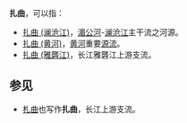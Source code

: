 '''扎曲'''，可以指：
*[[扎曲_(澜沧江)|扎曲 (澜沧江)]]，[[湄公河|湄公河]]-[[澜沧江|澜沧江]]主干流之河源。
*[[扎曲_(黄河)|扎曲 (黄河)]]，[[黄河|黄河]]重要[[黄河源|源流]]。
*[[扎曲_(雅礱江)|扎曲 (雅礱江)]]，长江雅礱江上游支流。
==参见==
*[[札曲|札曲]]也写作'''扎曲'''，长江上游支流。
{{disambig|Cat=二字地名消歧义}}